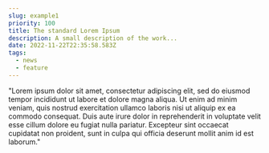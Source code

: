 ```yaml
---
slug: example1
priority: 100
title: The standard Lorem Ipsum
description: A small description of the work...
date: 2022-11-22T22:35:58.583Z
tags:
  - news
  - feature
---
```


"Lorem ipsum dolor sit amet, consectetur adipiscing elit, sed do eiusmod tempor
incididunt ut labore et dolore magna aliqua. Ut enim ad minim veniam, quis
nostrud exercitation ullamco laboris nisi ut aliquip ex ea commodo consequat.
Duis aute irure dolor in reprehenderit in voluptate velit esse cillum dolore eu
fugiat nulla pariatur. Excepteur sint occaecat cupidatat non proident, sunt in
culpa qui officia deserunt mollit anim id est laborum."
